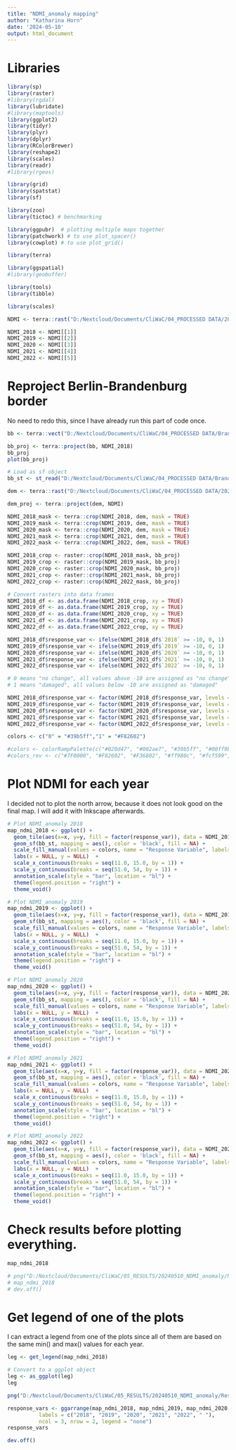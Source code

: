 ```yaml
---
title: "NDMI_anomaly mapping"
author: "Katharina Horn"
date: '2024-05-10'
output: html_document
---
```


# Libraries 

```r

library(sp)
library(raster)
#library(rgdal)
library(lubridate)
#library(maptools)
library(ggplot2)
library(tidyr)
library(plyr)
library(dplyr)
library(RColorBrewer)
library(reshape2)
library(scales)
library(readr)
#library(rgeos)

library(grid)
library(spatstat)
library(sf)

library(zoo)
library(tictoc) # benchmarking

library(ggpubr)  # plotting multiple maps together
library(patchwork) # to use plot_spacer()
library(cowplot) # to use plot_grid()

library(terra)

library(ggspatial)
#library(geobuffer)

library(tools)
library(tibble)

library(scales)

```


```r

NDMI <- terra::rast("D:/Nextcloud/Documents/CliWaC/04_PROCESSED DATA/20230926_data_proj/Dynamic_data_proj/Annual/NDMI_annual_2018_to_2022.tif")

NDMI_2018 <- NDMI[[1]]
NDMI_2019 <- NDMI[[2]]
NDMI_2020 <- NDMI[[3]]
NDMI_2021 <- NDMI[[4]]
NDMI_2022 <- NDMI[[5]]

```

# Reproject Berlin-Brandenburg border

No need to redo this, since I have already run this part of code once. 

```r

bb <- terra::vect("D:/Nextcloud/Documents/CliWaC/04_PROCESSED DATA/Brandenburg Border/Brandenburg_border.shp")

bb_proj <- terra::project(bb, NDMI_2018)
bb_proj
plot(bb_proj)

```

```r
# Load as sf object
bb_st <- st_read("D:/Nextcloud/Documents/CliWaC/04_PROCESSED DATA/Brandenburg Border/Brandenburg_border_3035.shp") # for mapping

```


```r

dem <- terra::rast("D:/Nextcloud/Documents/CliWaC/04_PROCESSED DATA/20230926_data_proj/Static_data_proj/DEM_proj.tif")

dem_proj <- terra::project(dem, NDMI)

```


```r

NDMI_2018_mask <- terra::crop(NDMI_2018, dem, mask = TRUE)
NDMI_2019_mask <- terra::crop(NDMI_2019, dem, mask = TRUE)
NDMI_2020_mask <- terra::crop(NDMI_2020, dem, mask = TRUE)
NDMI_2021_mask <- terra::crop(NDMI_2021, dem, mask = TRUE)
NDMI_2022_mask <- terra::crop(NDMI_2022, dem, mask = TRUE)

```


```r

NDMI_2018_crop <- raster::crop(NDMI_2018_mask, bb_proj)
NDMI_2019_crop <- raster::crop(NDMI_2019_mask, bb_proj)
NDMI_2020_crop <- raster::crop(NDMI_2020_mask, bb_proj)
NDMI_2021_crop <- raster::crop(NDMI_2021_mask, bb_proj)
NDMI_2022_crop <- raster::crop(NDMI_2022_mask, bb_proj)

```


```r

# Convert rasters into data frames
NDMI_2018_df <- as.data.frame(NDMI_2018_crop, xy = TRUE)
NDMI_2019_df <- as.data.frame(NDMI_2019_crop, xy = TRUE)
NDMI_2020_df <- as.data.frame(NDMI_2020_crop, xy = TRUE)
NDMI_2021_df <- as.data.frame(NDMI_2021_crop, xy = TRUE)
NDMI_2022_df <- as.data.frame(NDMI_2022_crop, xy = TRUE)

```

```r

NDMI_2018_df$response_var <- ifelse(NDMI_2018_df$`2018` >= -10, 0, 1)
NDMI_2019_df$response_var <- ifelse(NDMI_2019_df$`2019` >= -10, 0, 1)
NDMI_2020_df$response_var <- ifelse(NDMI_2020_df$`2020` >= -10, 0, 1)
NDMI_2021_df$response_var <- ifelse(NDMI_2021_df$`2021` >= -10, 0, 1)
NDMI_2022_df$response_var <- ifelse(NDMI_2022_df$`2022` >= -10, 0, 1)

# 0 means "no change", all values above -10 are assigned as "no change"
# 1 means "damaged", all values below -10 are assigned as "damaged" 
```

```r

NDMI_2018_df$response_var <- factor(NDMI_2018_df$response_var, levels = c(0, 1))
NDMI_2019_df$response_var <- factor(NDMI_2019_df$response_var, levels = c(0, 1))
NDMI_2020_df$response_var <- factor(NDMI_2020_df$response_var, levels = c(0, 1))
NDMI_2021_df$response_var <- factor(NDMI_2021_df$response_var, levels = c(0, 1))
NDMI_2022_df$response_var <- factor(NDMI_2022_df$response_var, levels = c(0, 1))

```

```r

colors <- c("0" = "#39b5ff","1" = "#F82602")

#colors <- colorRampPalette(c("#020d47", "#002ae7", "#39b5ff", "#00ff9b", "#fcf599", "#ff980c", "#F36802", "#F82602", "#7F0000"))(255)
#colors_rev <- c("#7F0000", "#F82602", "#F36802", "#ff980c", "#fcf599", "#00ff9b", "#39b5ff", "#002ae7", "#020d47")

```

# Plot NDMI for each year

I decided not to plot the north arrow, because it does not look good on the final map. I will add it with Inkscape afterwards. 

```r

# Plot NDMI_anomaly 2018
map_ndmi_2018 <- ggplot() +
  geom_tile(aes(x=x, y=y, fill = factor(response_var)), data = NDMI_2018_df) +       
  geom_sf(bb_st, mapping = aes(), color = 'black', fill = NA) +                       
  scale_fill_manual(values = colors, name = "Response Variable", labels = c("no change", "damaged")) +      # set legend colours
  labs(x = NULL, y = NULL)  +
  scale_x_continuous(breaks = seq(11.0, 15.0, by = 1)) +
  scale_y_continuous(breaks = seq(51.0, 54, by = 1)) +
  annotation_scale(style = "bar", location = "bl") +                     # add scale bar
  theme(legend.position = "right") +
  theme_void()                                                             # no theme

# Plot NDMI_anomaly 2019
map_ndmi_2019 <- ggplot() +
  geom_tile(aes(x=x, y=y, fill = factor(response_var)), data = NDMI_2019_df) +       
  geom_sf(bb_st, mapping = aes(), color = 'black', fill = NA) +                       
  scale_fill_manual(values = colors, name = "Response Variable", labels = c("no change", "damaged")) +      # set legend colours
  labs(x = NULL, y = NULL)  +
  scale_x_continuous(breaks = seq(11.0, 15.0, by = 1)) +
  scale_y_continuous(breaks = seq(51.0, 54, by = 1)) +
  annotation_scale(style = "bar", location = "bl") +                     # add scale bar
  theme(legend.position = "right") +
  theme_void()                                                             # no theme

# Plot NDMI_anomaly 2020
map_ndmi_2020 <- ggplot() +
  geom_tile(aes(x=x, y=y, fill = factor(response_var)), data = NDMI_2020_df) +       
  geom_sf(bb_st, mapping = aes(), color = 'black', fill = NA) +                       
  scale_fill_manual(values = colors, name = "Response Variable", labels = c("no change", "damaged")) +      # set legend colours
  labs(x = NULL, y = NULL)  +
  scale_x_continuous(breaks = seq(11.0, 15.0, by = 1)) +
  scale_y_continuous(breaks = seq(51.0, 54, by = 1)) +
  annotation_scale(style = "bar", location = "bl") +                     # add scale bar
  theme(legend.position = "right") +
  theme_void()                                                             # no theme

# Plot NDMI_anomaly 2021
map_ndmi_2021 <- ggplot() +
  geom_tile(aes(x=x, y=y, fill = factor(response_var)), data = NDMI_2021_df) +       
  geom_sf(bb_st, mapping = aes(), color = 'black', fill = NA) +                       
  scale_fill_manual(values = colors, name = "Response Variable", labels = c("no change", "damaged")) +      # set legend colours
  labs(x = NULL, y = NULL)  +
  scale_x_continuous(breaks = seq(11.0, 15.0, by = 1)) +
  scale_y_continuous(breaks = seq(51.0, 54, by = 1)) +
  annotation_scale(style = "bar", location = "bl") +                     # add scale bar
  theme(legend.position = "right") +
  theme_void()                                                             # no theme

# Plot NDMI_anomaly 2022
map_ndmi_2022 <- ggplot() +
  geom_tile(aes(x=x, y=y, fill = factor(response_var)), data = NDMI_2022_df) +       
  geom_sf(bb_st, mapping = aes(), color = 'black', fill = NA) +                       
  scale_fill_manual(values = colors, name = "Response Variable", labels = c("no change", "damaged")) +      # set legend colours
  labs(x = NULL, y = NULL)  +
  scale_x_continuous(breaks = seq(11.0, 15.0, by = 1)) +
  scale_y_continuous(breaks = seq(51.0, 54, by = 1)) +
  annotation_scale(style = "bar", location = "bl") +                     # add scale bar
  theme(legend.position = "right") +
  theme_void()                                                             # no theme

```

# Check results before plotting everything.

```r

map_ndmi_2018

# png("D:/Nextcloud/Documents/CliWaC/05_RESULTS/20240510_NDMI_anomaly/NDMI_2018.png", width = 17.5, height = 12, units = "cm", res = 300)
# map_ndmi_2018
# dev.off()

```

# Get legend of one of the plots

I can extract a legend from one of the plots since all of them are based on the same min() and max() values
for each year. 

```r

leg <- get_legend(map_ndmi_2018)

# Convert to a ggplot object
leg <- as_ggplot(leg)
leg

```

```r

png("D:/Nextcloud/Documents/CliWaC/05_RESULTS/20240510_NDMI_anomaly/Response_variable_figure.png", width = 17.5, height = 12, units = "cm", res = 300)

response_vars <- ggarrange(map_ndmi_2018, map_ndmi_2019, map_ndmi_2020, map_ndmi_2021, map_ndmi_2022, leg,
          labels = c("2018", "2019", "2020", "2021", "2022", " "), 
          ncol = 3, nrow = 2, legend = "none")
response_vars

dev.off()

```
